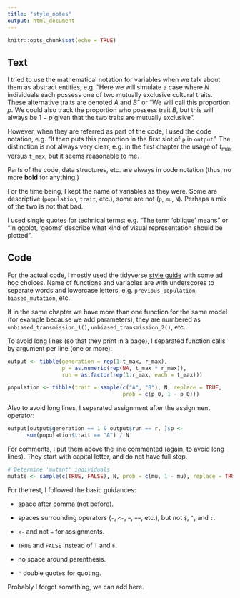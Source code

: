 ```yaml
---
title: "style_notes"
output: html_document
---
```


```r
knitr::opts_chunk$set(echo = TRUE)
```

## Text

I tried to use the mathematical notation for variables when we talk about them as abstract entities, e.g. "Here we will simulate a case where $N$ individuals each possess one of two mutually exclusive cultural traits. These alternative traits are denoted $A$ and $B$" or "We will call this proportion $p$. We could also track the proportion who possess trait $B$, but this will always be $1 - p$ given that the two traits are mutually exclusive".

However, when they are referred as part of the code, I used the code notation, e.g. "It then puts this proportion in the first slot of `p` in `output`". The distinction is not always very clear, e.g. in the first chapter the usage of $t_{\text{max}}$ versus `t_max`, but it seems reasonable to me.

Parts of the code, data structures, etc. are always in code notation (thus, no more **bold** for anything.)

For the time being, I kept the name of variables as they were. Some are descriptive (`population`, `trait`, etc.), some are not (`p`, `mu`, `N`). Perhaps a mix of the two is not that bad.

I used single quotes for technical terms: e.g. "The term 'oblique' means" or "In ggplot, 'geoms' describe what kind of visual representation should be plotted".

## Code

For the actual code, I mostly used the tidyverse [style guide](https://style.tidyverse.org) with some ad hoc choices. Name of functions and variables are with underscores to separate words and lowercase letters, e.g. `previous_population`, `biased_mutation`, etc.

If in the same chapter we have more than one function for the same model (for example because we add parameters), they are numbered as `unbiased_transmission_1()`, `unbiased_transmission_2()`, etc.

To avoid long lines (so that they print in a page), I separated function calls by argument per line (one or more):

```r
output <- tibble(generation = rep(1:t_max, r_max),
                 p = as.numeric(rep(NA, t_max * r_max)),
                 run = as.factor(rep(1:r_max, each = t_max)))

population <- tibble(trait = sample(c("A", "B"), N, replace = TRUE,
                                    prob = c(p_0, 1 - p_0)))
```

Also to avoid long lines, I separated assignment after the assignment operator:

```r
output[output$generation == 1 & output$run == r, ]$p <-
      sum(population$trait == "A") / N
```

For comments, I put them above the line commented (again, to avoid long lines). They start with capital letter, and do not have full stop.

```r
# Determine 'mutant' individuals
mutate <- sample(c(TRUE, FALSE), N, prob = c(mu, 1 - mu), replace = TRUE)
```

For the rest, I followed the basic guidances:

* space after comma (not before).

* spaces surrounding operators (`-`, `<-`, `=`, `==`, etc.), but not `$`, `^`, and `:`.

* `<-` and not `=` for assignments.

* `TRUE` and `FALSE` instead of `T` and `F`.

* no space around parenthesis.

* `"` double quotes for quoting.

Probably I forgot something, we can add here.
